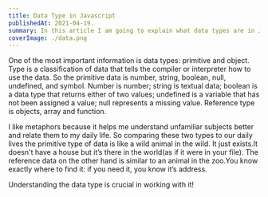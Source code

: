 ```yaml
---
title: Data Type in Javascript
publishedAt: 2021-04-19.
summary: In this article I am going to explain what data types are in Javascript.
coverImage: ./data.png
---
```


One of the most important information is data types: primitive and object.
Type is a classification of data that tells the compiler or interpreter how to use the data.
So the primitive data is number, string, boolean, null, undefined, and symbol.
Number is number; string is textual data; boolean is a data type that returns either of two values; undefined is a variable that has not been assigned a value; null represents a missing value.
Reference type is objects, array and function.

I like metaphors because it helps me understand unfamiliar subjects better and relate them to my daily life. So comparing these two types to our daily lives the primitive type of data is like a wild animal in the wild. It just exists.It doesn't have a house but it’s there in the world(as if it were in your file). The reference data on the other hand is similar to an animal in the zoo.You know exactly where to find it: if you need it, you know it’s address.

Understanding the data type is crucial in working with it!
